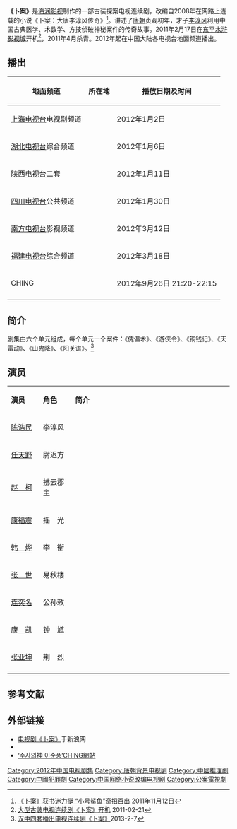 {{电视节目信息框
| 名稱 = 卜案
| 原名 = 
| 圖片 = Bo an.jpg
| 圖說 = 
| 分類 = 古装、探案、悬疑
| 原創者 = 小号鲨鱼《卜案：大唐李淳风传奇》
| 編劇 = 
| 導演 = 王弈开
| 演出 = [[陈浩民|陈浩民]]、[[任天野|任天野]]、[[赵柯|赵柯]]
| 配音 = 
| 旁白 = 
| 主題曲 =
| 片尾曲 =
| 作曲 = 
| 國家 = {{CHN}}
| 語言 = [[普通话|普通话]]
| 季數 = 
| 集數 = 26集
| 每集列表 = 
| 製片人 =   张森
| 執行製片 = 
| 制作公司 = [[海润影视|海润影视]]
| 拍攝地 = 山东东平水浒影视城
| 攝像 = [[汪嘉杉|汪嘉杉]]
| 每集長 = 45分钟
| 首播国家 = {{CHN}}
| 电视网 =
| 頻道 =
| 電視網 = 
| 視頻制式 =
| 音頻制式 = 
| 開始 = 
| 結束 =
| 先於 = 
| 後於 = 
| 相關劇集 =
| 官方網站 = 
}}
'''《卜案》'''是[[海润影视|海润影视]]制作的一部古装探案电视连续剧，改编自2008年在网路上连载的小说《卜案：大唐李淳风传奇》<ref>[http://ent.ifeng.com/zz/detail_2011_11/12/10615350_0.shtml 《卜案》获书迷力挺 “小号鲨鱼”奇招百出] {{Wayback|url=http://ent.ifeng.com/zz/detail_2011_11/12/10615350_0.shtml |date=20190723033006 }}2011年11月12日</ref>。讲述了[[唐朝|唐朝]]贞观初年，才子[[李淳风|李淳风]]利用中国古典医学、术数学、方技侦破神秘案件的传奇故事。2011年2月17日在[[东平|东平]][[水浒影视城|水浒影视城]]开机<ref>[http://www.lcxw.cn/news/liaocheng/pic/20110218/55349.html 大型古装电视连续剧《卜案》开机] {{Wayback|url=http://www.lcxw.cn/news/liaocheng/pic/20110218/55349.html |date=20190722225141 }}2011-02-21</ref>，2011年4月杀青。2012年起在中国大陆各电视台地面频道播出。

== 播出 ==
{| class="wikitable"  
|- 
! 地面频道 || 所在地 || 播放日期及时间
|-
|[[上海电视台|上海电视台]]电视剧频道||{{CHN}}||2012年1月2日
|-
|[[湖北电视台|湖北电视台]]综合频道||{{CHN}}||2012年1月6日
|-
|[[陕西电视台|陕西电视台]]二套||{{CHN}}||2012年1月11日
|-
|[[四川电视台|四川电视台]]公共频道||{{CHN}}||2012年1月30日
|-
|[[南方电视台_(中国大陆)|南方电视台]]影视频道||{{CHN}}||2012年3月12日
|-
|[[福建电视台|福建电视台]]综合频道||{{CHN}}||2012年3月18日
|-
|CHING||{{KOR}}|| 2012年9月26日 21:20-22:15
|-
|}

== 简介 ==
剧集由六个单元组成，每个单元一个案件：《傀儡术》、《游侠令》、《铜钱记》、《天雷动》、《山鬼降》、《阳关谱》。<ref>[http://www.hztvs.cn/LMGG/ShowArticle.asp?ArticleID=8804 汉中四套播出电视连续剧《卜案》]2013-2-7</ref>

== 演员 ==
{|class="wikitable" width="60%"
|- style="background:cornflowerblue; color:white" align=center
|style="width:8%"|'''演员'''||style="width:8%"|'''角色'''||style="width:44%"|'''简介'''
|-
| [[陈浩民|陈浩民]] || 李淳风 ||
|-
| [[任天野|任天野]] || 尉迟方 ||
|-
| [[赵柯|赵　柯]] || 拂云郡主 ||
|-
| [[康福震|康福震]] || 摇　光 ||
|-
| [[韩烨|韩　烨]] || 李　衡 ||
|-
| [[张世|张　世]]|| 易秋楼  ||
|-
| [[连奕名|连奕名]] || 公孙敕  ||
|-
| [[康凯|康　凯]] || 钟　馗 ||
|-
| [[张亚坤|张亚坤]] || 荆　烈 ||
|-
|}

== 参考文献 ==
{{reflist}}

== 外部链接 ==
* [http://ent.sina.com.cn/f/v/buan/ 电视剧《卜案》]{{Wayback|url=http://ent.sina.com.cn/f/v/buan/ |date=20130514085017 }}于新浪网
* {{Sinaweibo|dianshijubuan|电视剧《卜案》}}
* [https://web.archive.org/web/20160304200215/http://ching.hyundaimedia.com/chafront/program/detail/10161.hcn   ‘수사의神 이순풍’CHING網站]
{{2012年中國大陸古裝/民初電視劇}}
{{DEFAULTSORT:Bu卜}}
[[Category:2012年中国电视剧集|Category:2012年中国电视剧集]]
[[Category:唐朝背景电视剧|Category:唐朝背景电视剧]]
[[Category:中國推理劇|Category:中國推理劇]]
[[Category:中國犯罪劇|Category:中國犯罪劇]]
[[Category:中国网络小说改编电视剧|Category:中国网络小说改编电视剧]]
[[Category:公案電視劇|Category:公案電視劇]]